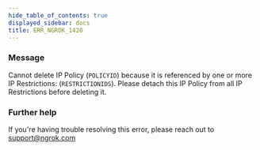 ```yaml
---
hide_table_of_contents: true
displayed_sidebar: docs
title: ERR_NGROK_1420
---
```




### Message

Cannot delete IP Policy (`POLICYID`) because it is referenced by one or more IP Restrictions: (`RESTRICTIONIDS`). Please detach this IP Policy from all IP Restrictions before deleting it.

<ErrorDetails error="err_ngrok_1420" />

### Further help

If you're having trouble resolving this error, please reach out to [support@ngrok.com](mailto:support@ngrok.com?subject=Help%20with%20ERR_NGROK_1420)
